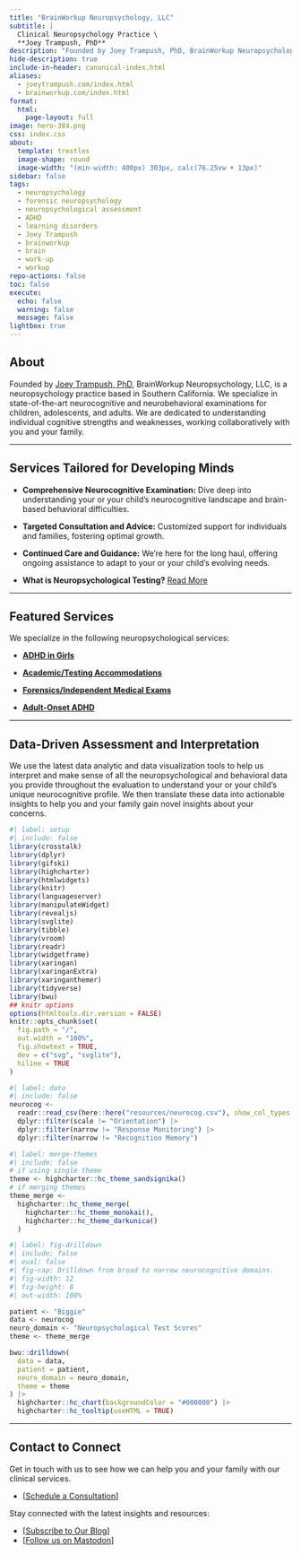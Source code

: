 ```yaml
---
title: "BrainWorkup Neuropsychology, LLC"
subtitle: | 
  Clinical Neuropsychology Practice \
  **Joey Trampush, PhD**
description: "Founded by Joey Trampush, PhD, BrainWorkup Neuropsychology, LLC is a neuropsychology practice based in Southern California. We specialize in state-of-the-art neurocognitive and neurobehavioral examinations for children, adolescents, and adults."
hide-description: true
include-in-header: canonical-index.html
aliases:
  - joeytrampush.com/index.html
  - brainworkup.com/index.html
format:
  html:
    page-layout: full
image: hero-384.png
css: index.css
about:
  template: trestles
  image-shape: round
  image-width: "(min-width: 400px) 303px, calc(76.25vw + 13px)"
sidebar: false
tags:
  - neuropsychology
  - forensic neuropsychology
  - neuropsychological assessment
  - ADHD
  - learning disorders
  - Joey Trampush
  - brainworkup
  - brain
  - work-up
  - workup
repo-actions: false
toc: false
execute: 
  echo: false
  warning: false
  message: false
lightbox: true
---
```


## About

Founded by [Joey Trampush, PhD](joey-trampush/index.qmd), BrainWorkup Neuropsychology, LLC, is a neuropsychology practice based
in Southern California. We specialize in state-of-the-art neurocognitive and
neurobehavioral examinations for children, adolescents, and adults. We are dedicated to understanding individual cognitive strengths and
weaknesses, working collaboratively with you and your family. 

---

## Services Tailored for Developing Minds

- **Comprehensive Neurocognitive Examination:** Dive deep into understanding
your or your child's neurocognitive landscape and brain-based behavioral
difficulties.

- **Targeted Consultation and Advice:** Customized support for individuals and families, fostering optimal growth.

- **Continued Care and Guidance:** We're here for the long haul, offering
ongoing assistance to adapt to your or your child's evolving needs.

- **What is Neuropsychological Testing?** [Read More](https://internalmedicine.usc.edu/blog/what-is-neuropsychological-testing/)

---

## Featured Services

We specialize in the following neuropsychological services:

- [**ADHD in Girls**](services/conditions-treated/adhd-in-girls/index.qmd)

- [**Academic/Testing Accommodations**](services/conditions-treated/testing-accommodations/index.qmd)

- [**Forensics/Independent Medical Exams**](services/forensic-neuropsychology/independent-medical-exam/index.qmd)

- [**Adult-Onset ADHD**](services/adult-neuropsychology/adult-onset-adhd/index.qmd)

---

## Data-Driven Assessment and Interpretation

We use the latest data analytic and data visualization tools to help us
interpret and make sense of all the neuropsychological and behavioral data you
provide throughout the evaluation to understand
your or your child's unique neurocognitive profile. We then translate these data
into actionable insights to help you and your family gain novel insights about
your concerns.

```r
#| label: setup
#| include: false
library(crosstalk)
library(dplyr)
library(gifski)
library(highcharter)
library(htmlwidgets)
library(knitr)
library(languageserver)
library(manipulateWidget)
library(revealjs)
library(svglite)
library(tibble)
library(vroom)
library(readr)
library(widgetframe)
library(xaringan)
library(xaringanExtra)
library(xaringanthemer)
library(tidyverse)
library(bwu)
## knitr options
options(htmltools.dir.version = FALSE)
knitr::opts_chunk$set(
  fig.path = "/",
  out.width = "100%",
  fig.showtext = TRUE,
  dev = c("svg", "svglite"),
  hiline = TRUE
)
```

```r
#| label: data
#| include: false
neurocog <-
  readr::read_csv(here::here("resources/neurocog.csv"), show_col_types = TRUE) |>
  dplyr::filter(scale != "Orientation") |>
  dplyr::filter(narrow != "Response Monitoring") |>
  dplyr::filter(narrow != "Recognition Memory")
```

```r
#| label: merge-themes
#| include: false
# if using single theme
theme <- highcharter::hc_theme_sandsignika()
# if merging themes
theme_merge <-
  highcharter::hc_theme_merge(
    highcharter::hc_theme_monokai(),
    highcharter::hc_theme_darkunica()
  )
```

```r
#| label: fig-drilldown
#| include: false
#| eval: false
#| fig-cap: Drilldown from broad to narrow neurocognitive domains.
#| fig-width: 12
#| fig-height: 8
#| out-width: 100%

patient <- "Biggie"
data <- neurocog
neuro_domain <- "Neuropsychological Test Scores"
theme <- theme_merge

bwu::drilldown(
  data = data,
  patient = patient,
  neuro_domain = neuro_domain,
  theme = theme
) |>
  highcharter::hc_chart(backgroundColor = "#000000") |>
  highcharter::hc_tooltip(useHTML = TRUE)
```

---

## Contact to Connect

Get in touch with us to see how we can help you and your family with our
clinical services.

- [[Schedule a Consultation](contact/index.qmd#online-inquiry)]

Stay connected with the latest insights and resources:

- [[Subscribe to Our Blog](blog/index.qmd)]
- [[Follow us on Mastodon](https://fosstodon.org/@brainworkup)]
